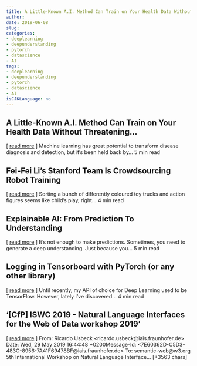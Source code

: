 ```yaml
---
title: A Little-Known A.I. Method Can Train on Your Health Data Without Threatening…   
author: 
date: 2019-06-08
slug: 
categories: 
- deeplearning
- deepunderstanding
- pytorch
- datascience
- AI
tags: 
- deeplearning
- deepunderstanding
- pytorch
- datascience
- AI
isCJKLanguage: no 
---
```


## A Little-Known A.I. Method Can Train on Your Health Data Without Threatening…   
[ <a href="https://medium.com/@MITTechReview/a-little-known-a-i-method-can-train-on-your-health-data-without-threatening-your-privacy-b61246d3212b" target="_blank">read more</a> ] 
  Machine learning has great potential to transform disease diagnosis and detection, but it's been held back by… 5 min read 




## Fei-Fei Li's Stanford Team Is Crowdsourcing Robot Training   
[ <a href="https://medium.com/@Synced/fei-fei-lis-stanford-team-is-crowdsourcing-robot-training-ac045d97625b" target="_blank">read more</a> ] 
  Sorting a bunch of differently coloured toy trucks and action figures seems like child's play, right… 4 min read 




## Explainable AI: From Prediction To Understanding   
[ <a href="https://medium.com/@ODSC/explainable-ai-from-prediction-to-understanding-38c81c11460" target="_blank">read more</a> ] 
  It's not enough to make predictions. Sometimes, you need to generate a deep understanding. Just because you… 5 min read 




## Logging in Tensorboard with PyTorch (or any other library)   
[ <a href="https://medium.com/@branislav.hollander/logging-in-tensorboard-with-pytorch-or-any-other-library-c549163dee9e" target="_blank">read more</a> ] 
  Until recently, my API of choice for Deep Learning used to be TensorFlow. However, lately I've discovered… 4 min read 




## '[CfP] ISWC 2019 - Natural Language Interfaces for the Web of Data workshop 2019' 
 [ <a href="http://lists.w3.org/Archives/Public/semantic-web/2019May/0095.html" target="_blank">read more</a> ]
From: Ricardo Usbeck &lt;ricardo.usbeck@iais.fraunhofer.de&gt;
Date: Wed, 29 May 2019 16:44:48 +0200Message-Id: &lt;7E60362D-C5D3-483C-8956-7A41F69478BF@iais.fraunhofer.de&gt;
To: semantic-web@w3.org
5th International Workshop on Natural Language Interface… [+3563 chars] 



